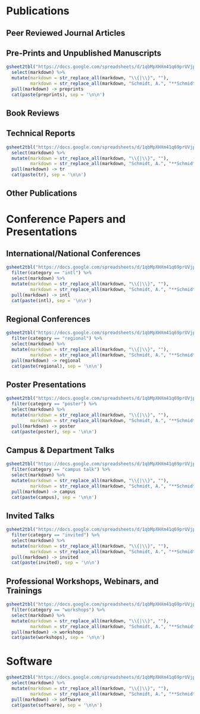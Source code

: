 # Publications

## Peer Reviewed Journal Articles

\begingroup
\setlength{\parindent}{-0.5in}
\setlength{\leftskip}{0.5in}

::: {#refs_anthony_pub}
:::
\endgroup

## Pre-Prints and Unpublished Manuscripts

\begingroup
\setlength{\parindent}{-0.5in}
\setlength{\leftskip}{0.5in}

```r
gsheet2tbl("https://docs.google.com/spreadsheets/d/1qbMpXHXm41q69prUVjpQFfP_mMXjORNxFP_IbAoCuKo/edit#gid=1558956454") %>%
  select(markdown) %>%
  mutate(markdown = str_replace_all(markdown, "\\{|\\}", ""),
         markdown = str_replace_all(markdown, "Schmidt, A.", "**Schmidt, A.**")) %>%
  pull(markdown) -> preprints
  cat(paste(preprints), sep = '\n\n')

```


\endgroup


## Book Reviews

\begingroup
\setlength{\parindent}{-0.5in}
\setlength{\leftskip}{0.5in}

::: {#refs_anthony_reviews}
:::
\endgroup

## Technical Reports

\begingroup
\setlength{\parindent}{-0.5in}
\setlength{\leftskip}{0.5in}

<!-- BibLaTeX Method (currently not working) -->
<!-- ::: {#refs_anthony_tech} -->
<!-- ::: -->

```r
gsheet2tbl("https://docs.google.com/spreadsheets/d/1qbMpXHXm41q69prUVjpQFfP_mMXjORNxFP_IbAoCuKo/edit#gid=1473597883") %>%
  select(markdown) %>%
  mutate(markdown = str_replace_all(markdown, "\\{|\\}", ""),
         markdown = str_replace_all(markdown, "Schmidt, A.", "**Schmidt, A.**")) %>%
  pull(markdown) -> tr
  cat(paste(tr), sep = '\n\n')

```

\endgroup

## Other Publications

\begingroup
\setlength{\parindent}{-0.5in}
\setlength{\leftskip}{0.5in}

::: {#refs_anthony_other}
:::
\endgroup

# Conference Papers and Presentations

## International/National Conferences

\begingroup
\setlength{\parindent}{-0.5in}
\setlength{\leftskip}{0.5in}

<!-- ::: {#refs_anthony_conf_intl} -->
<!-- ::: -->

```r
gsheet2tbl("https://docs.google.com/spreadsheets/d/1qbMpXHXm41q69prUVjpQFfP_mMXjORNxFP_IbAoCuKo/edit#gid=318960497") %>%
  filter(category == "intl") %>%
  select(markdown) %>%
  mutate(markdown = str_replace_all(markdown, "\\{|\\}", ""),
         markdown = str_replace_all(markdown, "Schmidt, A.", "**Schmidt, A.**")) %>%
  pull(markdown) -> intl
  cat(paste(intl), sep = '\n\n')

```

\endgroup

## Regional Conferences

\begingroup
\setlength{\parindent}{-0.5in}
\setlength{\leftskip}{0.5in}

<!-- ::: {#refs_anthony_conf_regional} -->
<!-- ::: -->

```r
gsheet2tbl("https://docs.google.com/spreadsheets/d/1qbMpXHXm41q69prUVjpQFfP_mMXjORNxFP_IbAoCuKo/edit#gid=318960497") %>%
  filter(category == "regional") %>%
  select(markdown) %>%
  mutate(markdown = str_replace_all(markdown, "\\{|\\}", ""),
         markdown = str_replace_all(markdown, "Schmidt, A.", "**Schmidt, A.**")) %>%
  pull(markdown) -> regional
  cat(paste(regional), sep = '\n\n')

```

\endgroup

## Poster Presentations

\begingroup
\setlength{\parindent}{-0.5in}
\setlength{\leftskip}{0.5in}

<!-- ::: {#refs_anthony_conf_posters} -->
<!-- ::: -->

```r
gsheet2tbl("https://docs.google.com/spreadsheets/d/1qbMpXHXm41q69prUVjpQFfP_mMXjORNxFP_IbAoCuKo/edit#gid=318960497") %>%
  filter(category == "poster") %>%
  select(markdown) %>%
  mutate(markdown = str_replace_all(markdown, "\\{|\\}", ""),
         markdown = str_replace_all(markdown, "Schmidt, A.", "**Schmidt, A.**")) %>%
  pull(markdown) -> poster
  cat(paste(poster), sep = '\n\n')

```


\endgroup

## Campus & Department Talks

\begingroup
\setlength{\parindent}{-0.5in}
\setlength{\leftskip}{0.5in}

<!-- ::: {#refs_anthony_conf_talks} -->
<!-- ::: -->


```r
gsheet2tbl("https://docs.google.com/spreadsheets/d/1qbMpXHXm41q69prUVjpQFfP_mMXjORNxFP_IbAoCuKo/edit#gid=318960497") %>%
  filter(category == "campus talk") %>%
  select(markdown) %>%
  mutate(markdown = str_replace_all(markdown, "\\{|\\}", ""),
         markdown = str_replace_all(markdown, "Schmidt, A.", "**Schmidt, A.**")) %>%
  pull(markdown) -> campus
  cat(paste(campus), sep = '\n\n')

```


\endgroup

## Invited Talks

\begingroup
\setlength{\parindent}{-0.5in}
\setlength{\leftskip}{0.5in}

<!-- ::: {#refs_anthony_conf_invited} -->
<!-- ::: -->


```r
gsheet2tbl("https://docs.google.com/spreadsheets/d/1qbMpXHXm41q69prUVjpQFfP_mMXjORNxFP_IbAoCuKo/edit#gid=318960497") %>%
  filter(category == "invited") %>%
  select(markdown) %>%
  mutate(markdown = str_replace_all(markdown, "\\{|\\}", ""),
         markdown = str_replace_all(markdown, "Schmidt, A.", "**Schmidt, A.**")) %>%
  pull(markdown) -> invited
  cat(paste(invited), sep = '\n\n')

```


\endgroup

## Professional Workshops, Webinars, and Trainings

\begingroup
\setlength{\parindent}{-0.5in}
\setlength{\leftskip}{0.5in}

<!-- ::: {#refs_anthony_conf_workshops} -->
<!-- ::: -->

```r
gsheet2tbl("https://docs.google.com/spreadsheets/d/1qbMpXHXm41q69prUVjpQFfP_mMXjORNxFP_IbAoCuKo/edit#gid=318960497") %>%
  filter(category == "workshops") %>%
  select(markdown) %>%
  mutate(markdown = str_replace_all(markdown, "\\{|\\}", ""),
         markdown = str_replace_all(markdown, "Schmidt, A.", "**Schmidt, A.**")) %>%
  pull(markdown) -> workshops
  cat(paste(workshops), sep = '\n\n')

```


\endgroup

# Software

\begingroup
\setlength{\parindent}{-0.5in}
\setlength{\leftskip}{0.5in}

```r
gsheet2tbl("https://docs.google.com/spreadsheets/d/1qbMpXHXm41q69prUVjpQFfP_mMXjORNxFP_IbAoCuKo/edit#gid=1692561333") %>%
  select(markdown) %>%
  mutate(markdown = str_replace_all(markdown, "\\{|\\}", ""),
         markdown = str_replace_all(markdown, "Schmidt, A.", "**Schmidt, A.**")) %>%
  pull(markdown) -> software
  cat(paste(software), sep = '\n\n')

```


\endgroup
